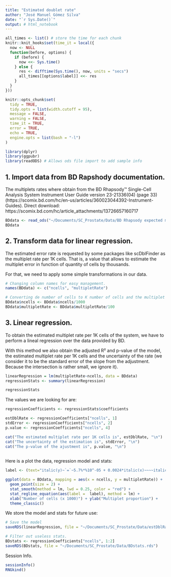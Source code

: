 ```yaml
---
title: "Estimated doublet rate"
author: "José Manuel Gómez Silva"
date: "`r Sys.Date()`"
output: # html_notebook
---
```


```r
all_times <- list() # store the time for each chunk
knitr::knit_hooks$set(time_it = local({
  now <- NULL
  function(before, options) {
    if (before) {
      now <<- Sys.time()
    } else {
      res <- difftime(Sys.time(), now, units = "secs")
      all_times[[options$label]] <<- res
    }
  }
}))

knitr::opts_chunk$set(
  tidy = TRUE,
  tidy.opts = list(width.cutoff = 95),
  message = FALSE,
  warning = FALSE,
  time_it = TRUE,
  error = TRUE,
  echo = TRUE,
  engine.opts = list(bash = "-l")
)
```

```r

library(dplyr)
library(ggpubr)
library(readODS) # Allows ods file import to add sample info
```

## 1. Import data from BD Rapshody documentation.

The multiplets rates where obtain from the BD Rhapsody™ Single-Cell Analysis System Instrument User Guide version 23-21336(04) (page 33) (https://scomix.bd.com/hc/en-us/articles/360023044392-Instrument-Guides). Direct download: https://scomix.bd.com/hc/article_attachments/13726657160717

```r

BDdata <- read_ods("~/Documents/SC_Prostate/Data/BD Rhapsody expected multiplate rate.ods")
BDdata
```

## 2. Transform data for linear regression.

The estimated error rate is requested by some packages like scDblFinder as the multiplet rate per 1K cells. That is, a value that allows to estimate the multiplet error in function of quantity of cells by thousands.

For that, we need to apply some simple transformations in our data.

```r

# Changing column names for easy management.
names(BDdata) <- c("ncells", "multipletRate")

# Converting de number of cells to K number of cells and the multiplet rate from percentage to proportion.
BDdata$ncells <- BDdata$ncells/1000
BDdata$multipletRate <- BDdata$multipletRate/100

```


## 3. Linear regression.

To obtain the estimated multiplet rate per 1K cells of the system, we have to perform a lineal regression over the data provided by BD.

With this method we also obtain the adjusted R² and p-value of the model, the estimated multiplet rate per 1K cells and the uncertainty of the rate (we consider it to be the standard error of the slope from the adjustment. Because the intersection is rather small, we ignore it).

```r

linearRegression = lm(multipletRate~ncells, data = BDdata)
regressionStats <- summary(linearRegression)

regressionStats
```

The values we are looking for are:

```r

regressionCoefficients <- regressionStats$coefficients

estDblRate <- regressionCoefficients["ncells", 1]
stdError <- regressionCoefficients["ncells", 2]
p.value <- regressionCoefficients["ncells", 4]
```

```r
cat("The estimated multiplet rate per 1K cells is", estDblRate, "\n")
cat("The uncertainty of the estimation is", stdError, "\n")
cat("The p-value of the ajustment is", p.value, "\n")
 
```

Here is a plot the data, regression model and stats:

```r

label <- (text="italic(y)~`=`~5.7%*%10^-05 + 0.0024*italic(x)~~~~italic(R)[adj]^2~`=`~0.9996~~~~italic(p)~`=`~1.45%*%10^-35~~~~italic(SE)~`=`~1.04%*%10^-05")

ggplot(data = BDdata, mapping = aes(x = ncells, y = multipletRate)) +
  geom_point(size = 2) +
  stat_smooth(method = lm, lwd = 0.25, color = "red") +
  stat_regline_equation(aes(label =  label), method = lm) +
  xlab("Number of cells (x 1000)") + ylab("Multiplet proportion") +
  theme_classic()
```

We store the model and stats for future use:

```r

# Save the model
saveRDS(linearRegression, file = "~/Documents/SC_Prostate/Data/estDblRate_model.rds")
```

```r

# Filter out useless stats.
BDstats <- regressionCoefficients["ncells", 1:2]
saveRDS(BDstats, file = "~/Documents/SC_Prostate/Data/BDstats.rds")
```

Session Info.

```r

sessionInfo()
RNGkind()
```
